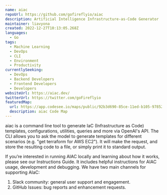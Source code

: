 ```yaml
---
name: aiac
repoUrl: https://github.com/gofireflyio/aiac
description: Artificial Intelligence Infrastructure-as-Code Generator
maintainer: liavyona
created: 2022-12-27T10:13:05.268Z
languages:
  - Go
tags:
  - Machine Learning
  - DevOps
  - CLI
  - Environment
  - Productivity
currentlySeeking:
  - DevOps
  - Backend Developers
  - Frontend Developers
  - Developers
websiteUrl: https://aiac.dev/
twitterUrl: https://twitter.com/goFireflyio
featuredMap:
  url: https://app.codesee.io/maps/public/92b3d690-85ce-11ed-b105-9785270a5eb3
  description: aiac Code Map
---
```


<Overview>

aiac is a command line tool to generate IaC (Infrastructure as Code) templates, configurations, utilities, queries and more via OpenAI's API. The CLI allows you to ask the model to generate templates for different scenarios (e.g. "get terraform for AWS EC2"). It will make the request, and store the resulting code to a file, or simply print it to standard output.

</Overview>

<Contributing>

If you’re interested in running AIAC locally and learning about how it works, please see our Instructions Guide. It includes helpful instructions for AIAC usage, development and debugging.
We have two main channels for supporting AIaC:
1. Slack community: general user support and engagement.
2. GitHub Issues: bug reports and enhancement requests.

</Contributing>
